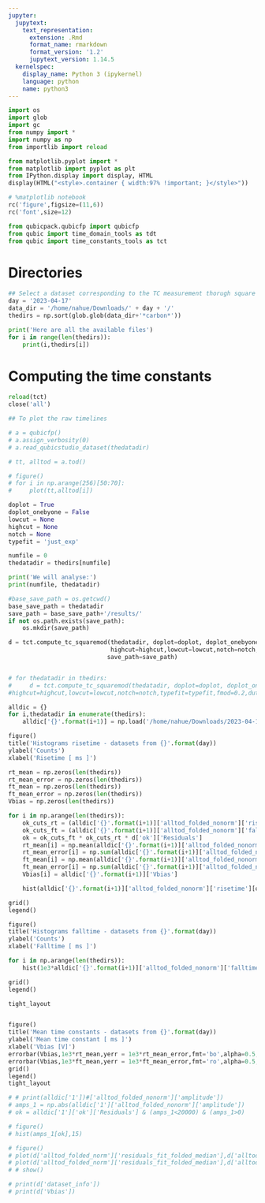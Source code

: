 ```yaml
---
jupyter:
  jupytext:
    text_representation:
      extension: .Rmd
      format_name: rmarkdown
      format_version: '1.2'
      jupytext_version: 1.14.5
  kernelspec:
    display_name: Python 3 (ipykernel)
    language: python
    name: python3
---
```


```python
import os
import glob
import gc
from numpy import *
import numpy as np
from importlib import reload

from matplotlib.pyplot import *
from matplotlib import pyplot as plt
from IPython.display import display, HTML
display(HTML("<style>.container { width:97% !important; }</style>"))

# %matplotlib notebook
rc('figure',figsize=(11,6))
rc('font',size=12)

from qubicpack.qubicfp import qubicfp
from qubic import time_domain_tools as tdt
from qubic import time_constants_tools as tct
```

# Directories

```python
## Select a dataset corresponding to the TC measurement thorugh square modulation (external calsource or carbon fibres)
day = '2023-04-17'
data_dir = '/home/nahue/Downloads/' + day + '/'
thedirs = np.sort(glob.glob(data_dir+'*carbon*'))

print('Here are all the available files')
for i in range(len(thedirs)):
    print(i,thedirs[i])
```

# Computing the time constants

```python
reload(tct)
close('all')
```

```python
## To plot the raw timelines

# a = qubicfp()
# a.assign_verbosity(0)
# a.read_qubicstudio_dataset(thedatadir)

# tt, alltod = a.tod()

# figure()
# for i in np.arange(256)[50:70]:
#     plot(tt,alltod[i])
```

```python
doplot = True
doplot_onebyone = False
lowcut = None
highcut = None
notch = None
typefit = 'just_exp'

numfile = 0
thedatadir = thedirs[numfile]

print('We will analyse:')
print(numfile, thedatadir)

#base_save_path = os.getcwd()
base_save_path = thedatadir
save_path = base_save_path+'/results/'
if not os.path.exists(save_path):
    os.mkdir(save_path)

d = tct.compute_tc_squaremod(thedatadir, doplot=doplot, doplot_onebyone = doplot_onebyone,verbose = False,
                             highcut=highcut,lowcut=lowcut,notch=notch,typefit=typefit,fmod=0.2,dutycycle=33,
                            save_path=save_path)


# for thedatadir in thedirs:
#     d = tct.compute_tc_squaremod(thedatadir, doplot=doplot, doplot_onebyone = doplot_onebyone,verbose = False,
#highcut=highcut,lowcut=lowcut,notch=notch,typefit=typefit,fmod=0.2,dutycycle=33,save_path=save_path)

```

```python
alldic = {}
for i,thedatadir in enumerate(thedirs):
    alldic['{}'.format(i+1)] = np.load('/home/nahue/Downloads/2023-04-17/results/d__{}.npy'.format(str.split(thedatadir,'/')[-1]),allow_pickle=True).item()
```

```python
figure()
title('Histograms risetime - datasets from {}'.format(day))
ylabel('Counts')
xlabel('Risetime [ ms ]')

rt_mean = np.zeros(len(thedirs))
rt_mean_error = np.zeros(len(thedirs))
ft_mean = np.zeros(len(thedirs))
ft_mean_error = np.zeros(len(thedirs))
Vbias = np.zeros(len(thedirs))

for i in np.arange(len(thedirs)):
    ok_cuts_rt = (alldic['{}'.format(i+1)]['alltod_folded_nonorm']['risetime']>0)&(alldic['{}'.format(i+1)]['alltod_folded_nonorm']['risetime']<0.6)
    ok_cuts_ft = (alldic['{}'.format(i+1)]['alltod_folded_nonorm']['falltime']>0)&(alldic['{}'.format(i+1)]['alltod_folded_nonorm']['falltime']<0.6)
    ok = ok_cuts_ft * ok_cuts_rt * d['ok']['Residuals']
    rt_mean[i] = np.mean(alldic['{}'.format(i+1)]['alltod_folded_nonorm']['risetime'][ok])
    rt_mean_error[i] = np.sum(alldic['{}'.format(i+1)]['alltod_folded_nonorm']['risetime_error'][ok])/(np.sum(ok))
    ft_mean[i] = np.mean(alldic['{}'.format(i+1)]['alltod_folded_nonorm']['falltime'][ok])
    ft_mean_error[i] = np.sum(alldic['{}'.format(i+1)]['alltod_folded_nonorm']['falltime_error'][ok])/(np.sum(ok))
    Vbias[i] = alldic['{}'.format(i+1)]['Vbias'] 

    hist(alldic['{}'.format(i+1)]['alltod_folded_nonorm']['risetime'][ok],30,alpha=0.5,label='Vbias {:.1f}'.format(Vbias[i]))

grid()
legend()

figure()
title('Histograms falltime - datasets from {}'.format(day))
ylabel('Counts')
xlabel('Falltime [ ms ]')

for i in np.arange(len(thedirs)):
    hist(1e3*alldic['{}'.format(i+1)]['alltod_folded_nonorm']['falltime'][ok],30,alpha=0.5,label='Vbias {:.1f}'.format(Vbias[i]))

grid()
legend()

tight_layout


figure()
title('Mean time constants - datasets from {}'.format(day))
ylabel('Mean time constant [ ms ]')
xlabel('Vbias [V]')
errorbar(Vbias,1e3*rt_mean,yerr = 1e3*rt_mean_error,fmt='bo',alpha=0.5,label='Risetime')
errorbar(Vbias,1e3*ft_mean,yerr = 1e3*ft_mean_error,fmt='ro',alpha=0.5,label='Falltime')
grid()
legend()
tight_layout
```

```python
# # print(alldic['1'])#['alltod_folded_nonorm']['amplitude'])
# amps_1 = np.abs(alldic['1']['alltod_folded_nonorm']['amplitude'])
# ok = alldic['1']['ok']['Residuals'] & (amps_1<20000) & (amps_1>0)

# figure()
# hist(amps_1[ok],15)
```

```python
# figure()
# plot(d['alltod_folded_norm']['residuals_fit_folded_median'],d['alltod_folded_norm']['residuals_folded_median'],'.')
# plot(d['alltod_folded_norm']['residuals_fit_folded_median'],d['alltod_folded_norm']['residuals_fit_folded_median'])
# # show()
```

```python
# print(d['dataset_info'])
# print(d['Vbias'])
```
